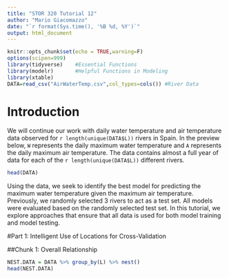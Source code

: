 ```yaml
---
title: "STOR 320 Tutorial 12"
author: "Mario Giacomazzo"
date: "`r format(Sys.time(), '%B %d, %Y')`"
output: html_document
---
```


```r
knitr::opts_chunk$set(echo = TRUE,warning=F)
options(scipen=999)
library(tidyverse)    #Essential Functions
library(modelr)       #Helpful Functions in Modeling
library(xtable)
DATA=read_csv("AirWaterTemp.csv",col_types=cols()) #River Data
```

# Introduction

We will continue our work with daily water temperature and air temperature data observed for `r length(unique(DATA$L))` rivers in Spain. In the preview below, `W` represents the daily maximum water temperature and `A` represents the daily maximum air temperature. The data contains almost a full year of data for each of the `r length(unique(DATA$L))` different rivers.

```r
head(DATA)
```

Using the data, we seek to identify the best model for predicting the maximum water temperature given the maximum air temperature. Previously, we randomly selected 3 rivers to act as a test set. All models were evaluated based on the randomly selected test set. In this tutorial, we explore approaches that ensure that all data is used for both model training and model testing.

#Part 1: Intelligent Use of Locations for Cross-Validation

##Chunk 1: Overall Relationship
```r
NEST.DATA = DATA %>% group_by(L) %>% nest()
head(NEST.DATA)
```
